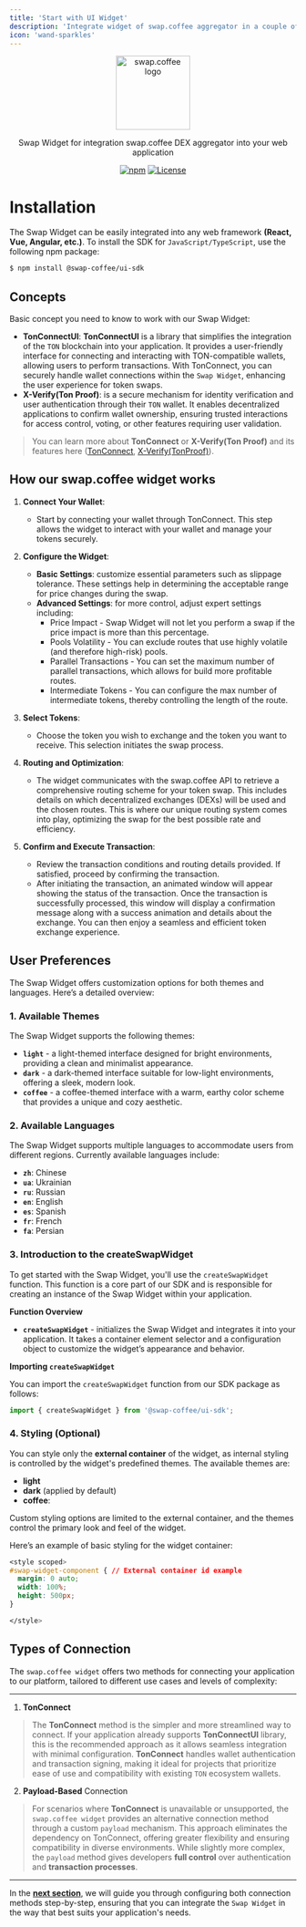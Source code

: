 ```yaml
---
title: 'Start with UI Widget'
description: 'Integrate widget of swap.coffee aggregator in a couple of minutes.'
icon: 'wand-sparkles'
---
```


<p align="center">
    <a href="https://swap.coffee" target="blank"><img src="https://avatars.githubusercontent.com/u/171727895?s=400&u=f6a9b30455abed8c09dc7d4e6108eb21d0715ade&v=4" width="130" alt="swap.coffee logo" /></a>
</p>

<p align="center">Swap Widget for integration swap.coffee DEX aggregator into your web application</p>

<p align="center">
    <a href="https://www.npmjs.com/package/@swap-coffee/ui-sdk"><img alt="npm" src="https://img.shields.io/npm/v/%40swap-coffee%2Fui-sdk?labelColor=%23fffff&color=%233e1c00"/></a>
    <a href="https://opensource.org/licenses/mit"><img alt="License" src="https://img.shields.io/badge/license-MIT-blue"/></a>
</p>


# Installation

The Swap Widget can be easily integrated into any web framework **(React, Vue, Angular, etc.)**. To install the SDK for `JavaScript/TypeScript`, use the following npm package:

```bash
$ npm install @swap-coffee/ui-sdk
```

## Concepts

Basic concept you need to know to work with our Swap Widget:

- **TonConnectUI**: **TonConnectUI** is a library that simplifies the integration of the `TON` blockchain into your application. It provides a user-friendly interface for connecting and interacting with TON-compatible wallets, allowing users to perform transactions. With TonConnect, you can securely handle wallet connections within the `Swap Widget`, enhancing the user experience for token swaps.
- **X-Verify(Ton Proof)**: is a secure mechanism for identity verification and user authentication through their `TON` wallet. It enables decentralized applications to confirm wallet ownership, ensuring trusted interactions for access control, voting, or other features requiring user validation.


> You can learn more about **TonConnect** or **X-Verify(Ton Proof)** and its features here ([TonConnect](https://docs.ton.org/develop/dapps/ton-connect/developers), [X-Verify(TonProof)](https://docs.ton.org/develop/dapps/ton-connect/sign)).


## How our swap.coffee widget works

1. **Connect Your Wallet**:
    - Start by connecting your wallet through TonConnect. This step allows the widget to interact with your wallet and manage your tokens securely.

2. **Configure the Widget**:
    - **Basic Settings**: customize essential parameters such as slippage tolerance. These settings help in determining the acceptable range for price changes during the swap.
    - **Advanced Settings**: for more control, adjust expert settings including:
        - Price Impact - Swap Widget will not let you perform a swap if the price impact is more than this percentage.
        - Pools Volatility - You can exclude routes that use highly volatile (and therefore high-risk) pools.
        - Parallel Transactions - You can set the maximum number of parallel transactions, which allows for build more profitable routes.
        - Intermediate Tokens - You can configure the max number of intermediate tokens, thereby controlling the length of the route.

3. **Select Tokens**:
    - Choose the token you wish to exchange and the token you want to receive. This selection initiates the swap process.

4. **Routing and Optimization**:
    - The widget communicates with the swap.coffee API to retrieve a comprehensive routing scheme for your token swap. This includes details on which decentralized exchanges (DEXs) will be used and the chosen routes. This is where our unique routing system comes into play, optimizing the swap for the best possible rate and efficiency.

5. **Confirm and Execute Transaction**:
    - Review the transaction conditions and routing details provided. If satisfied, proceed by confirming the transaction.
    - After initiating the transaction, an animated window will appear showing the status of the transaction. Once the transaction is successfully processed, this window will display a confirmation message along with a success animation and details about the exchange. You can then enjoy a seamless and efficient token exchange experience.

## User Preferences

The Swap Widget offers customization options for both themes and languages. Here’s a detailed overview:

### 1. **Available Themes**

The Swap Widget supports the following themes:

- **`light`** - a light-themed interface designed for bright environments, providing a clean and minimalist appearance.
- **`dark`** - a dark-themed interface suitable for low-light environments, offering a sleek, modern look.
- **`coffee`** - a coffee-themed interface with a warm, earthy color scheme that provides a unique and cozy aesthetic.

### 2. **Available Languages**

The Swap Widget supports multiple languages to accommodate users from different regions. Currently available languages include:

- **`zh`**: Chinese
- **`ua`**: Ukrainian
- **`ru`**: Russian
- **`en`**: English
- **`es`**: Spanish
- **`fr`**: French
- **`fa`**: Persian

### 3. **Introduction to the createSwapWidget**

To get started with the Swap Widget, you'll use the `createSwapWidget` function. This function is a core part of our SDK and is responsible for creating an instance of the Swap Widget within your application.

**Function Overview**

- **`createSwapWidget`** - initializes the Swap Widget and integrates it into your application. It takes a container element selector and a configuration object to customize the widget’s appearance and behavior.

**Importing `createSwapWidget`**

You can import the `createSwapWidget` function from our SDK package as follows:

```typescript
import { createSwapWidget } from '@swap-coffee/ui-sdk';
```

### 4. **Styling** (Optional)
You can style only the **external container** of the widget, as internal styling is controlled by the widget's predefined themes. The available themes are:

- **light**
- **dark** (applied by default)
- **coffee**:

Custom styling options are limited to the external container, and the themes control the primary look and feel of the widget.

Here’s an example of basic styling for the widget container:
```css
<style scoped>
#swap-widget-component { // External container id example
  margin: 0 auto;
  width: 100%;
  height: 500px;
}

</style>
```



## Types of Connection
The `swap.coffee widget` offers two methods for connecting your application to our platform, tailored to different use cases and levels of complexity:

---

1. **TonConnect**
> The **TonConnect** method is the simpler and more streamlined way to connect. If your application already supports **TonConnectUI** library, this is the recommended approach as it allows seamless integration with minimal configuration. **TonConnect** handles wallet authentication and transaction signing, making it ideal for projects that prioritize ease of use and compatibility with existing `TON` ecosystem wallets.

2. **Payload-Based** Connection
> For scenarios where **TonConnect** is unavailable or unsupported, the `swap.coffee widget` provides an alternative connection method through a custom `payload` mechanism. This approach eliminates the dependency on TonConnect, offering greater flexibility and ensuring compatibility in diverse environments. While slightly more complex, the `payload` method gives developers **full control** over authentication and **transaction processes**.

---

In the [**next section**](/technical-guides/aggregator-widget/configuration), we will guide you through configuring both connection methods step-by-step, ensuring that you can integrate the `Swap Widget` in the way that best suits your application's needs.
